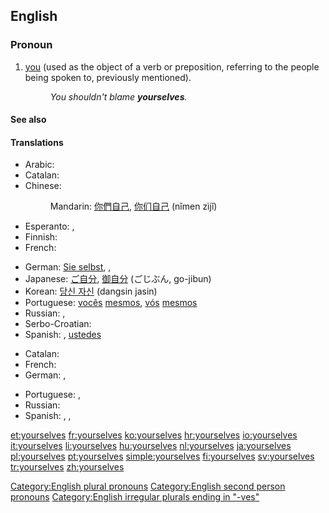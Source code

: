 ==English==

===Pronoun===
{{en-pron|desc=second person|the plural of|yourself|the reflexive case of|you}}

# [[you]] (used as the object of a verb or preposition, referring to the people being spoken to, previously mentioned).
#: ''You shouldn't blame '''yourselves'''.''

====See also====
{{English personal pronouns}}

====Translations====
{{trans-top|you (referring to the people being spoken to, previously mentioned)}}
* Arabic: {{t|ar|انفسكم|alt=أنْفُسُكُم|tr=’anfusúkum}}
* Catalan: {{t-|ca|us}}
* Chinese:
*: Mandarin: [[你們]][[自己]], [[你们]][[自己]] (nǐmen zìjǐ)
* Esperanto: {{t+|eo|vi}}, {{t+|eo|vin}}
* Finnish: {{t-|fi|itsenne}}
* French: {{qualifier|reflexive}} {{t+|fr|vous}}
{{trans-mid}}
* German: [[Sie selbst]], {{t+|de|sich}}, {{qualifier|informal plural, reflexive of "ihr"}} {{t+|de|euch}}
* Japanese: [[ご自分]], [[御自分]] (ごじぶん, go-jibun)
* Korean: [[당신 자신]] (dangsin jasin)
* Portuguese: [[vocês]] [[mesmos]], [[vós]] [[mesmos]]
* Russian: {{t+|ru|себя|tr=sebjá}}, {{t-|ru|вы сами|tr=vy sámi}}
* Serbo-Croatian: {{t-|sh|sebe}}
* Spanish: {{t+|es|se}}, [[ustedes]] {{t-|es|mismos}}
{{trans-bottom}}

{{trans-top|intensifier}}
* Catalan: {{t-|ca|mateix|alt=mateixos}}
* French: {{t+|fr|vous-mêmes}}
* German: {{t-|de|Sie selbst}}, {{qualifier|informal plural}} {{t-|de|ihr selbst}}
{{trans-mid}}
* Portuguese: {{t-|pt|vós mesmos}}, {{t-|pt|vocês mesmos}}
* Russian: {{t-|ru|вы сами|tr=vy sámi}}
* Spanish: {{t-|es|sí mismos}}, {{qualifier|informal}} {{t-|es|vosotros mismos}}, {{qualifier|formal}} {{t-|es|ustedes mismos}}
{{trans-bottom}}

[[Category:English plural pronouns]]
[[Category:English second person pronouns]]
[[Category:English irregular plurals ending in "-ves"]]

[[et:yourselves]]
[[fr:yourselves]]
[[ko:yourselves]]
[[hr:yourselves]]
[[io:yourselves]]
[[it:yourselves]]
[[li:yourselves]]
[[hu:yourselves]]
[[nl:yourselves]]
[[ja:yourselves]]
[[pl:yourselves]]
[[pt:yourselves]]
[[simple:yourselves]]
[[fi:yourselves]]
[[sv:yourselves]]
[[tr:yourselves]]
[[zh:yourselves]]